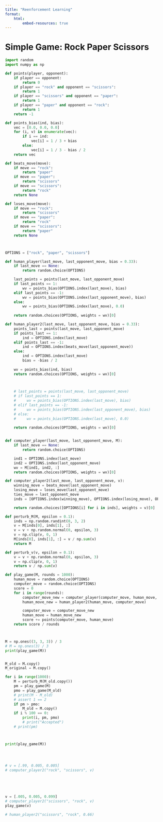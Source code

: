 ```yaml
---
title: "Reenforcement Learning"
format: 
    html:
        embed-resources: true
---
```


# Simple Game: Rock Paper Scissors

```python

import random
import numpy as np

def points(player, opponent):
    if player == opponent:
        return 0
    if player == "rock" and opponent == "scissors":
        return 1
    if player == "scissors" and opponent == "paper":
        return 1
    if player == "paper" and opponent == "rock":
        return 1
    return -1

def points_bias(ind, bias):
    vec = [0.0, 0.0, 0.0]
    for (i, v) in enumerate(vec):
        if i == ind:
            vec[i] = 1 / 3 + bias
        else:
            vec[i] = 1 / 3 - bias / 2
    return vec

def beats_move(move):
    if move == "rock":
        return "paper"
    if move == "paper":
        return "scissors"
    if move == "scissors":
        return "rock"
    return None

def loses_move(move):
    if move == "rock":
        return "scissors"
    if move == "paper":
        return "rock"
    if move == "scissors":
        return "paper"
    return None



OPTIONS = ["rock", "paper", "scissors"]

def human_player(last_move, last_opponent_move, bias = 0.33):
    if last_move == None:
        return random.choice(OPTIONS)

    last_points = points(last_move, last_opponent_move)
    if last_points == 1:
        wv = points_bias(OPTIONS.index(last_move), bias)
    elif last_points == -1:
        wv = points_bias(OPTIONS.index(last_opponent_move), bias)
    else:
        wv = points_bias(OPTIONS.index(last_move), 0.0)
    
    return random.choices(OPTIONS, weights = wv)[0]

def human_player2(last_move, last_opponent_move, bias = 0.33):
    points_last = points(last_move, last_opponent_move)
    if points_last == 1:
        ind = OPTIONS.index(last_move)
    elif points_last == -1:
        ind = OPTIONS.index(beats_move(last_opponent_move))
    else:
        ind = OPTIONS.index(last_move)
        bias = -bias / 2
    
    wv = points_bias(ind, bias)
    return random.choices(OPTIONS, weights = wv)[0]

    

    # last_points = points(last_move, last_opponent_move)
    # if last_points == 1:
    #     wv = points_bias(OPTIONS.index(last_move), bias)
    # elif last_points == -1:
    #     wv = points_bias(OPTIONS.index(last_opponent_move), bias)
    # else:
    #     wv = points_bias(OPTIONS.index(last_move), 0.0)
    
    return random.choices(OPTIONS, weights = wv)[0]


def computer_player(last_move, last_opponent_move, M):
    if last_move == None:
        return random.choice(OPTIONS)

    ind1 = OPTIONS.index(last_move)
    ind2 = OPTIONS.index(last_opponent_move)
    wv = M[ind1, ind2, :]
    return random.choices(OPTIONS, weights = wv)[0]

def computer_player2(last_move, last_opponent_move, v):
    winning_move = beats_move(last_opponent_move)
    losing_move = loses_move(last_opponent_move)
    ties_move = last_opponent_move
    inds = [OPTIONS.index(winning_move), OPTIONS.index(losing_move), OPTIONS.index(ties_move)]

    return random.choices([OPTIONS[i] for i in inds], weights = v)[0]

def perturb_M(M, epsilon = 0.1):
    inds = np.random.randint(0, 3, 2)
    v = M[inds[0], inds[1], :]
    v = v + np.random.normal(0, epsilon, 3)
    v = np.clip(v, 0, 1)
    M[inds[0], inds[1], :] = v / np.sum(v)
    return M

def perturb_v(v, epsilon = 0.1):
    v = v + np.random.normal(0, epsilon, 3)
    v = np.clip(v, 0, 1)
    return v / np.sum(v)

def play_game(M, rounds = 1000):
    human_move = random.choice(OPTIONS)
    computer_move = random.choice(OPTIONS)
    score = 0
    for i in range(rounds):
        computer_move_new = computer_player(computer_move, human_move, M)
        human_move_new = human_player2(human_move, computer_move)

        computer_move = computer_move_new
        human_move = human_move_new
        score += points(computer_move, human_move)
    return score / rounds



M = np.ones((3, 3, 3)) / 3
# M = np.ones(3) / 3
print(play_game(M))


M_old = M.copy()
M_original = M.copy()

for i in range(1000):
    M = perturb_M(M_old.copy())
    pm = play_game(M)
    pmo = play_game(M_old)
    # print(M - M_old)
    # assert 1 == 2
    if pm > pmo:
        M_old = M.copy()
    if i % 100 == 0:
        print(i, pm, pmo)
        # print("Accepted")
    # print(pm)



print(play_game(M))




# v = [.99, 0.005, 0.005]
# computer_player2("rock", "scissors", v)
    

    
    


```


```python

v = [.005, 0.005, 0.099]
# computer_player2("scissors", "rock", v)
play_game(v)

# human_player2("scissors", "rock", 0.66)

```